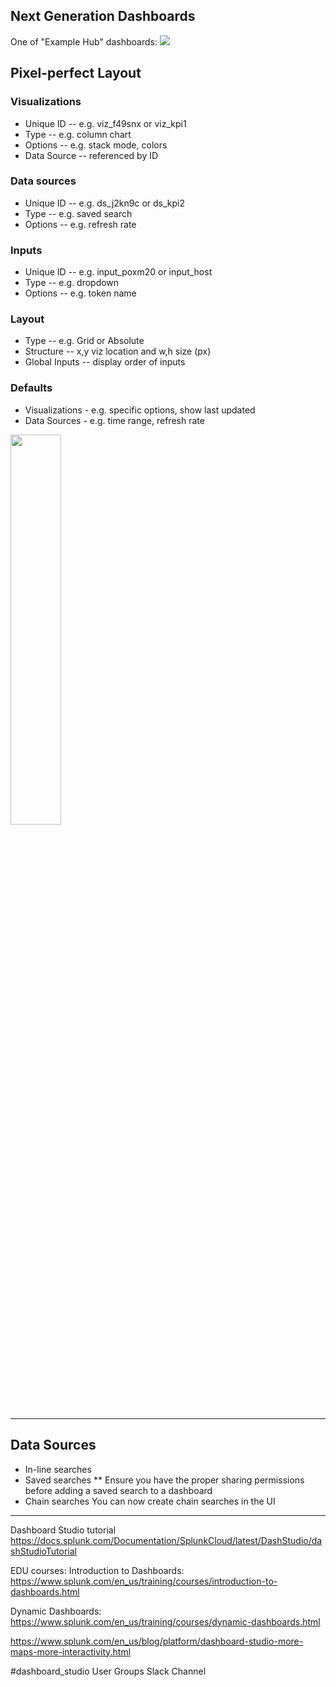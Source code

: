 
## Next Generation Dashboards 
One of "Example Hub" dashboards: 
<img src="/static/app/splunk4champions2/images/iot_factory.gif"/>

## Pixel-perfect Layout 


### Visualizations
* Unique ID -- e.g. viz_f49snx or viz_kpi1
* Type -- e.g. column chart
* Options -- e.g. stack mode, colors
* Data Source -- referenced by ID
### Data sources
* Unique ID -- e.g. ds_j2kn9c or ds_kpi2
* Type -- e.g. saved search
* Options -- e.g. refresh rate 
### Inputs
* Unique ID -- e.g. input_poxm20 or input_host
* Type -- e.g. dropdown
* Options -- e.g. token name 
### Layout
* Type -- e.g. Grid or Absolute
* Structure -- x,y viz location and w,h size (px)
* Global Inputs -- display order of inputs 
### Defaults
* Visualizations - e.g. specific options, show last updated
* Data Sources - e.g. time range, refresh rate 
<img src="/static/app/splunk4champions2/images/studio_code.png" width="40%" />

___ 
## Data Sources 
* In-line searches 
* Saved searches 
** Ensure you have the proper sharing permissions before adding a saved search to a dashboard
* Chain searches 
You can now create chain searches in the UI

___

Dashboard Studio tutorial https://docs.splunk.com/Documentation/SplunkCloud/latest/DashStudio/dashStudioTutorial

EDU courses:
Introduction to Dashboards: https://www.splunk.com/en_us/training/courses/introduction-to-dashboards.html

Dynamic Dashboards: https://www.splunk.com/en_us/training/courses/dynamic-dashboards.html

https://www.splunk.com/en_us/blog/platform/dashboard-studio-more-maps-more-interactivity.html


#dashboard_studio User Groups Slack Channel 

